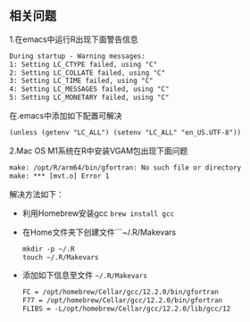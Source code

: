 ## 相关问题

 1.在emacs中运行R出现下面警告信息

``` default
During startup - Warning messages:
1: Setting LC_CTYPE failed, using "C"
2: Setting LC_COLLATE failed, using "C" 
3: Setting LC_TIME failed, using "C" 
4: Setting LC_MESSAGES failed, using "C" 
5: Setting LC_MONETARY failed, using "C" 
```

在.emacs中添加如下配置可解决

``` default
(unless (getenv "LC_ALL") (setenv "LC_ALL" "en_US.UTF-8"))
```

2.Mac OS M1系统在R中安装VGAM包出现下面问题

```default
make: /opt/R/arm64/bin/gfortran: No such file or directory
make: *** [mvt.o] Error 1
```

  解决方法如下：

+ 利用Homebrew安装gcc
  ```brew install gcc```
+ 在Home文件夹下创建文件```~/.R/Makevars
  
  ```default
  mkdir -p ~/.R
  touch ~/.R/Makevars
  ```
+ 添加如下信息至文件 ```~/.R/Makevars```

  ```default
  FC = /opt/homebrew/Cellar/gcc/12.2.0/bin/gfortran
  F77 = /opt/homebrew/Cellar/gcc/12.2.0/bin/gfortran
  FLIBS = -L/opt/homebrew/Cellar/gcc/12.2.0/lib/gcc/12
  ```


